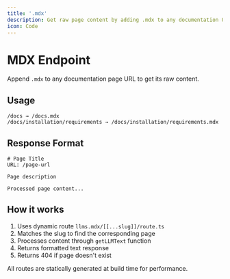 ```yaml
---
title: '.mdx'
description: Get raw page content by adding .mdx to any documentation URL
icon: Code
---
```


# MDX Endpoint

Append `.mdx` to any documentation page URL to get its raw content.

## Usage

```
/docs → /docs.mdx
/docs/installation/requirements → /docs/installation/requirements.mdx
```

## Response Format

```
# Page Title
URL: /page-url

Page description

Processed page content...
```

## How it works

1. Uses dynamic route `llms.mdx/[[...slug]]/route.ts`
2. Matches the slug to find the corresponding page
3. Processes content through `getLLMText` function
4. Returns formatted text response
5. Returns 404 if page doesn't exist

All routes are statically generated at build time for performance.
